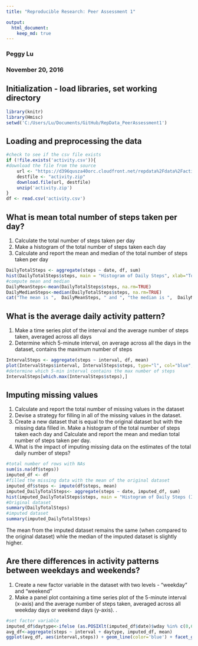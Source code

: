 ```yaml
---
title: "Reproducible Research: Peer Assessment 1"

output: 
  html_document:
    keep_md: true
---
```

### Peggy Lu
### November 20, 2016

## Initialization - load libraries, set working directory 

```r
library(knitr)
library(Hmisc)
setwd('C:/Users/Lu/Documents/GitHub/RepData_PeerAssessment1')
```

## Loading and preprocessing the data
```r
#check to see if the csv file exists
if (!file.exists('activity.csv')){
#download the file from the source
    url <- "https://d396qusza40orc.cloudfront.net/repdata%2Fdata%2Factivity.zip"
    destfile <- "activity.zip"
    download.file(url, destfile)
    unzip('activity.zip')
}
df <- read.csv('activity.csv')
```

## What is mean total number of steps taken per day?
1.  Calculate the total number of steps taken per day 
2.  Make a histogram of the total number of steps taken each day
3.  Calculate and report the mean and median of the total number of steps taken per day

```r
DailyTotalSteps <- aggregate(steps ~ date, df, sum)
hist(DailyTotalSteps$steps, main = "Histogram of Daily Steps", xlab="Total Daily Steps", ylab="Frequency", col="blue", breaks=20)
#compute mean and median
DailyMeanSteps<-mean(DailyTotalSteps$steps, na.rm=TRUE)
DailyMedianSteps<-median(DailyTotalSteps$steps, na.rm=TRUE)
cat("The mean is ",  DailyMeanSteps, " and ", "the median is ",  DailyMedianSteps)
```

## What is the average daily activity pattern?
1.  Make a time series plot of the interval and the average number of steps taken, averaged across all days 
2.  Determine which 5-minute interval, on average across all the days in the dataset, contains the maximum number of steps
```r
IntervalSteps <- aggregate(steps ~ interval, df, mean)
plot(IntervalSteps$interval, IntervalSteps$steps, type="l", col="blue", main = "Average Number of Steps by Interval", xlab="Interval", ylab="Avg Steps")
#determine which 5-min interval contains the max number of steps 
IntervalSteps[which.max(IntervalSteps$steps),]
```

## Imputing missing values
1.  Calculate and report the total number of missing values in the dataset  
2.  Devise a strategy for filling in all of the missing values in the dataset.  
3.  Create a new dataset that is equal to the original dataset but with the missing data filled in.
Make a histogram of the total number of steps taken each day and Calculate and report the mean and median total number of steps taken per day. 
4. What is the impact of imputing missing data on the estimates of the total daily number of steps?

```r
#total number of rows with NAs
sum(is.na(df$steps))
imputed_df <- df
#filled the missing data with the mean of the original dataset 
imputed_df$steps <- impute(df$steps, mean) 
imputed_DailyTotalSteps<- aggregate(steps ~ date, imputed_df, sum)
hist(imputed_DailyTotalSteps$steps, main = "Histogram of Daily Steps (Imputed)", xlab="Total Daily Steps", ylab="Frequency", col="darkgreen", breaks=20)
#Original dataset
summary(DailyTotalSteps)
#imputed dataset
summary(imputed_DailyTotalSteps)
```

The mean from the imputed dataset remains the same (when compared to the original dataset)  whle the median of the imputed dataset is slightly higher.

## Are there differences in activity patterns between weekdays and weekends?
1.  Create a new factor variable in the dataset with two levels - "weekday" and "weekend" 
2.  Make a panel plot containing a time series plot of the 5-minute interval (x-axis) and the average number of steps taken, averaged across all weekday days or weekend days (y-axis). .

```r
#set factor variable 
imputed_df$daytype<-ifelse (as.POSIXlt(imputed_df$date)$wday %in% c(0,6), 'weekend', 'weekday')
avg_df<-aggregate(steps ~ interval + daytype, imputed_df, mean)
ggplot(avg_df, aes(interval,steps)) + geom_line(color='blue') + facet_grid(. ~ daytype) + xlab("Interval") + ylab("Average Steps")
```
